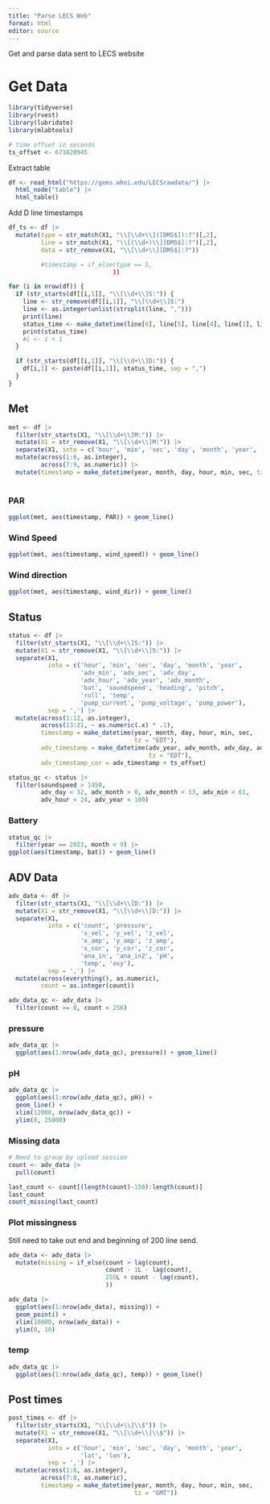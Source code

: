 ```yaml
---
title: "Parse LECS Web"
format: html
editor: source
---
```


Get and parse data sent to LECS website

# Get Data

```r
library(tidyverse)
library(rvest)
library(lubridate)
library(mlabtools)

# time offset in seconds
ts_offset <- 671628945
```

Extract table

```r
df <- read_html("https://gems.whoi.edu/LECSrawdata/") |> 
  html_node("table") |> 
  html_table()
```

Add D line timestamps

```r
df_ts <- df |> 
  mutate(type = str_match(X1, "\\[\\d+\\]([DMS$]):?")[,2],
         line = str_match(X1, "\\[(\\d+)\\][DMS$]:?")[,2],
         data = str_remove(X1, "\\[\\d+\\][DMS$]:?"))

         #timestamp = if_else(type == S,
                             ))
```


```r
for (i in nrow(df)) {
  if (str_starts(df[[i,1]], "\\[\\d+\\]S:")) {
    line <- str_remove(df[[i,1]], "\\[\\d+\\]S:")
    line <- as.integer(unlist(strsplit(line, ",")))
    print(line)
    status_time <- make_datetime(line[6], line[5], line[4], line[1], line[2], line[3])
    print(status_time)
    #i <- i + 1
  }

  if (str_starts(df[[i,1]], "\\[\\d+\\]D:")) {
    df[i,1] <- paste(df[[i,1]], status_time, sep = ",")
  }
}
```

## Met

```r
met <- df |> 
  filter(str_starts(X1, "\\[\\d+\\]M:")) |> 
  mutate(X1 = str_remove(X1, "\\[\\d+\\]M:")) |> 
  separate(X1, into = c('hour', 'min', 'sec', 'day', 'month', 'year', 'PAR', 'wind_speed', 'wind_dir'), sep = ',') |> 
  mutate(across(1:6, as.integer),
         across(7:9, as.numeric)) |> 
  mutate(timestamp = make_datetime(year, month, day, hour, min, sec, tz = "EDT"))
  
```

### PAR

```r
ggplot(met, aes(timestamp, PAR)) + geom_line()
```

### Wind Speed

```r
ggplot(met, aes(timestamp, wind_speed)) + geom_line()
```

### Wind direction

```r
ggplot(met, aes(timestamp, wind_dir)) + geom_line()
```

## Status

```r
status <- df |> 
  filter(str_starts(X1, "\\[\\d+\\]S:")) |> 
  mutate(X1 = str_remove(X1, "\\[\\d+\\]S:")) |> 
  separate(X1, 
           into = c('hour', 'min', 'sec', 'day', 'month', 'year',
                    'adv_min', 'adv_sec', 'adv_day', 
                    'adv_hour', 'adv_year', 'adv_month',
                    'bat', 'soundspeed', 'heading', 'pitch', 
                    'roll', 'temp', 
                    'pump_current', 'pump_voltage', 'pump_power'),
           sep = ',') |>
  mutate(across(1:12, as.integer),
         across(13:21, ~ as.numeric(.x) * .1),
         timestamp = make_datetime(year, month, day, hour, min, sec,
                                   tz = "EDT"),
         adv_timestamp = make_datetime(adv_year, adv_month, adv_day, adv_hour, adv_min, adv_sec, 
                                       tz = "EDT"),
         adv_timestamp_cor = adv_timestamp + ts_offset)

status_qc <- status |> 
  filter(soundspeed > 1450, 
         adv_day < 32, adv_month > 0, adv_month < 13, adv_min < 61, 
         adv_hour < 24, adv_year < 100)
```

### Battery

```r
status_qc |> 
  filter(year == 2023, month < 9) |> 
ggplot(aes(timestamp, bat)) + geom_line()
```

## ADV Data

```r
adv_data <- df |> 
  filter(str_starts(X1, "\\[\\d+\\]D:")) |> 
  mutate(X1 = str_remove(X1, "\\[\\d+\\]D:")) |> 
  separate(X1, 
           into = c('count', 'pressure', 
                    'x_vel', 'y_vel', 'z_vel',
                    'x_amp', 'y_amp', 'z_amp',
                    'x_cor', 'y_cor', 'z_cor',
                    'ana_in', 'ana_in2', 'pH', 
                    'temp', 'oxy'),
           sep = ',') |>
  mutate(across(everything(), as.numeric),
         count = as.integer(count))

adv_data_qc <- adv_data |> 
  filter(count >= 0, count < 256) 
```

### pressure

```r
adv_data_qc |> 
  ggplot(aes(1:nrow(adv_data_qc), pressure)) + geom_line()
```

### pH

```r
adv_data_qc |> 
  ggplot(aes(1:nrow(adv_data_qc), pH)) +
  geom_line() +
  xlim(12000, nrow(adv_data_qc)) +
  ylim(0, 25000)
```

### Missing data

```r

# Need to group by upload session
count <- adv_data |> 
  pull(count)

last_count <- count[(length(count)-150):length(count)]
last_count
count_missing(last_count)
```
### Plot missingness

Still need to take out end and beginning of 200 line send.

```r
adv_data <- adv_data |> 
  mutate(missing = if_else(count > lag(count),
                           count - 1L - lag(count),
                           255L + count - lag(count),
                           ))

adv_data |> 
  ggplot(aes(1:nrow(adv_data), missing)) +
  geom_point() +
  xlim(10000, nrow(adv_data)) +
  ylim(0, 10)
```



### temp

```r
adv_data_qc |> 
  ggplot(aes(1:nrow(adv_data_qc), temp)) + geom_line()
```

## Post times

```r
post_times <- df |> 
  filter(str_starts(X1, "\\[\\d+\\]\\$")) |> 
  mutate(X1 = str_remove(X1, "\\[\\d+\\]\\$")) |> 
  separate(X1, 
           into = c('hour', 'min', 'sec', 'day', 'month', 'year',
                    'lat', 'lon'),
           sep = ',') |>
  mutate(across(1:6, as.integer),
         across(7:8, as.numeric),
         timestamp = make_datetime(year, month, day, hour, min, sec,
                                   tz = "GMT"))

```

